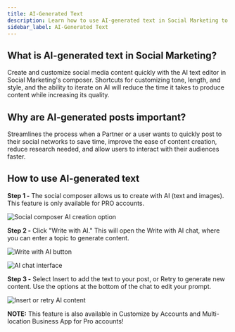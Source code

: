 ```yaml
---
title: AI-Generated Text
description: Learn how to use AI-generated text in Social Marketing to quickly create and customize social media content.
sidebar_label: AI-Generated Text
---
```


## What is AI-generated text in Social Marketing?

Create and customize social media content quickly with the AI text editor in Social Marketing's composer. Shortcuts for customizing tone, length, and style, and the ability to iterate on AI will reduce the time it takes to produce content while increasing its quality.

## Why are AI-generated posts important?

Streamlines the process when a Partner or a user wants to quickly post to their social networks to save time, improve the ease of content creation, reduce research needed, and allow users to interact with their audiences faster.

## How to use AI-generated text

**Step 1 -** The social composer allows us to create with AI (text and images). This feature is only available for PRO accounts.

![Social composer AI creation option](/img/marketing/social-marketing/posts/ai-generated-text/image1.png)

**Step 2 -** Click "Write with AI." This will open the Write with AI chat, where you can enter a topic to generate content.

![Write with AI button](/img/marketing/social-marketing/posts/ai-generated-text/image2.png)

![AI chat interface](/img/marketing/social-marketing/posts/ai-generated-text/image3.png)

**Step 3 -** Select Insert to add the text to your post, or Retry to generate new content. Use the options at the bottom of the chat to edit your prompt.

![Insert or retry AI content](/img/marketing/social-marketing/posts/ai-generated-text/image4.png)

**NOTE:** This feature is also available in Customize by Accounts and Multi-location Business App for Pro accounts!